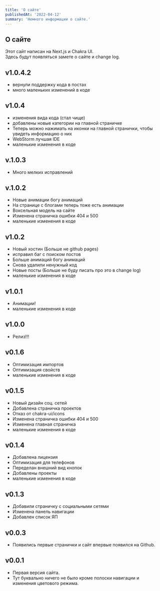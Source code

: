 ```yaml
---
title: 'О сайте'
publishedAt: '2022-04-12'
summary: 'Немного информации о сайте.'
---
```


## О сайте
Этот сайт написан на Next.js и Chakra UI.  
Здесь будут появляться замете о сайте и change log.

## v1.0.4.2
* вернули поддержку кода в постах
* много маленьких изменений в коде

## v1.0.4
* изменения вида кода (стал чище)
* добавлены новые категории на главной страничке
* Теперь можно нажимать на иконки на главной странички, чтобы увидеть информацию о них
* WebStorm лучшая IDE
* маленькие изменения в коде

## v.1.0.3
* Много мелких исправлений

## v.1.0.2
* Новые анимации богу анимаций
* На странице с блогами теперь тоже есть анимации
* Воксельная модель на сайте
* Изменена страничка ошибки 404 и 500
* маленькие изменения в коде

## v1.0.2
* Новый хостин (Больше не github pages)
* исправил баг с поиском постов
* Больше анимаций богу анимаций
* Снова удалили ненужный код 
* Новые посты (Больше не буду писать про это в change log)  
* маленькие изменения в коде

## v1.0.1
* Анимации!
* маленькие изменения в коде

## v1.0.0
* Релиз!!!

## v0.1.6
* Оптимизация импортов
* Оптимизация свойств
* маленькие изменения в коде

## v0.1.5
* Новый дизайн соц. сетей
* Добавлена страничка проектов
* Отказ от chakra-ui/icons
* Изменена страничка ошибки 404 и 500
* Изменена главная страничка
* маленькие изменения в коде

## v0.1.4
* Добавлена лицензия
* Оптимизация для телефонов
* Переделан внешний вид кнопок
* Добавлены проекты
* маленькие изменения в коде

## v0.1.3
* Добавили страничку с социальными сетями
* Изменена панель навигации
* Добавлен список ЯП

## v0.0.3
* Появились первые странички и сайт впервые появился на Github.

## v0.0.1
* Первая версия сайта.
* Тут буквально ничего не было кроме полоски навигации и изменения цветового режима.
